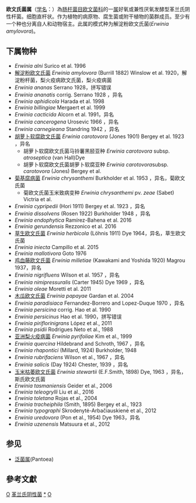 {{Automatic taxobox
| taxon = Erwinia
| authority = Winslow et al., 1920
| type species = 解淀粉欧文氏菌<br>''Erwinia amylovora''
| type species authority = (Burrill 1882) Winslow et al., 1920
}}
'''欧文氏菌属'''（[[学名|学名]]：{{lang|la|''Erwinia''}}）為[[肠杆菌目|肠杆菌目]][[欧文菌科|欧文菌科]]的一[[属|属]]好氧或兼性厌氧发酵型革兰氏阴性杆菌。细胞直杆状。作为植物的病原物、腐生菌或附干植物的菌群成员。至少有一个种也分离自人和动物宿主。此属的模式种为解淀粉欧文氏菌(''Erwinia amylovora'')。

==下属物种==
* ''Erwinia alni'' Surico et al. 1996
* [[解淀粉欧文氏菌|解淀粉欧文氏菌]] ''Erwinia amylovora'' (Burrill 1882) Winslow et al. 1920，解淀粉杆菌，梨火疫病欧文氏菌，梨火疫病菌
* ''Erwinia ananas'' Serrano 1928，拼写错误
* ''Erwinia ananatis'' corrig. Serrano 1928 ，异名
* ''Erwinia aphidicola'' Harada et al. 1998
* ''Erwinia billingiae'' Mergaert et al. 1999
* ''Erwinia cacticida'' Alcorn et al. 1991，异名
* ''Erwinia cancerogena'' Urosevic 1966 ，异名
* ''Erwinia carnegieana'' Standring 1942 ，异名
* [[胡萝卜软腐欧文氏菌|胡萝卜软腐欧文氏菌]] ''Erwinia carotovora'' (Jones 1901) Bergey et al. 1923 ，异名
** 胡萝卜软腐欧文氏菌马铃薯黑胫亚种 ''Erwinia carotovora'' subsp. ''atroseptica'' (van Hall)Dye
** 胡萝卜软腐欧文氏菌胡萝卜软腐亚种 ''Erwinia carotovora''subsp. ''carotovora'' (Jones) Bergey et al.
* [[菊基腐病菌|菊基腐病菌]] ''Erwinia chrysanthemi'' Burkholder et al. 1953 ，异名，菊欧文氏菌
** 菊欧文氏菌玉米致病变种 ''Erwinia chrysanthemi'' pv. ''zeae'' (Sabet) Victria et al.
* ''Erwinia cypripedii'' (Hori 1911) Bergey et al. 1923 ，异名
* ''Erwinia dissolvens'' (Rosen 1922) Burkholder 1948 ，异名
* ''Erwinia endophytica'' Ramírez-Bahena et al. 2016
* ''Erwinia gerundensis'' Rezzonico et al. 2016
* [[草生欧文氏菌|草生欧文氏菌]] ''Erwinia herbicola'' (Löhnis 1911) Dye 1964，异名，草生欧文氏菌
* ''Erwinia iniecta'' Campillo et al. 2015
* ''Erwinia mallotivora'' Goto 1976
* [[鸡血藤欧文氏菌|鸡血藤欧文氏菌]] ''Erwinia milletiae'' (Kawakami and Yoshida 1920) Magrou 1937，异名
* ''Erwinia nigrifluens'' Wilson et al. 1957 ，异名
* ''Erwinia nimipressuralis'' (Carter 1945) Dye 1969 ，异名
* ''Erwinia oleae'' Moretti et al. 2011
* [[木瓜欧文氏菌|木瓜欧文氏菌]] ''Erwinia papayae'' Gardan et al. 2004
* ''Erwinia paradisiaca'' Fernandez-Borrero and Lopez-Duque 1970 ，异名
* ''Erwinia persicina'' corrig. Hao et al. 1990
* ''Erwinia persicinus'' Hao et al. 1990，拼写错误
* ''Erwinia piriflorinigrans'' López et al., 2011
* ''Erwinia psidii'' Rodrigues Neto et al., 1988
* [[亚洲梨火疫病菌|亚洲梨火疫病菌]] ''Erwinia pyrifoliae'' Kim et al., 1999
* ''Erwinia quercina'' Hildebrand and Schroth, 1967 ，异名
* ''Erwinia rhapontici'' (Millard, 1924) Burkholder, 1948
* ''Erwinia rubrifaciens'' Wilson et al., 1967 ，异名
* ''Erwinia salicis'' (Day 1924) Chester, 1939 ，异名
* [[玉米枯萎欧文氏菌|玉米枯萎欧文氏菌]] ''Erwinia stewartii'' (E.F.Smith, 1898) Dye, 1963 ，异名，斯氏欧文氏菌
* ''Erwinia tasmaniensis'' Geider et al., 2006
* ''Erwinia teleogrylli'' Liu et al., 2016
* ''Erwinia toletana'' Rojas et al., 2004
* ''Erwinia tracheiphila'' (Smith, 1895) Bergey et al., 1923
* ''Erwinia typographi'' Skrodenytė-Arbačiauskienė et al., 2012
* ''Erwinia uredovora'' (Pon et al., 1954) Dye 1963，异名
* ''Erwinia uzenensis'' Matsuura et al., 2012

==参见==
* [[泛菌属|泛菌属]](Pantoea)

==參考文獻==
{{reflist}}

{{taxonbar}}

[[Category:欧文菌科|O]]
[[Category:革兰氏阴性菌|]]
[[Category:_欧文菌属|*]]
[[Category:_1920年描述的分类群|O]]